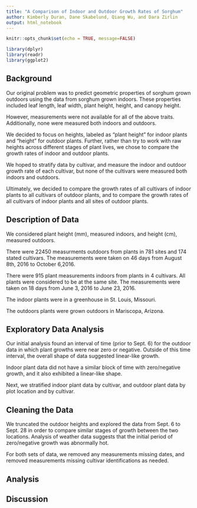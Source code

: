 ```yaml
---
title: "A Comparison of Indoor and Outdoor Growth Rates of Sorghum"
author: Kimberly Duran, Dane Skabelund, Qiang Wu, and Dara Zirlin
output: html_notebook
---
```


```r
knitr::opts_chunk$set(echo = TRUE, message=FALSE)

library(dplyr)
library(readr)
library(ggplot2)
```


## Background
Our original problem was to predict geometric properties of sorghum grown outdoors using the data from sorghum grown indoors. These properties included leaf length, leaf width, plant height, height, and canopy height.  

However, measurements were not available for all of the above traits. Additionally, none were measured both indoors and outdoors.

We decided to focus on heights, labeled as "plant height" for indoor plants and "height" for outdoor plants. Further, rather than try to work with raw heights across different stages of plant lives, we chose to compare the growth rates of indoor and outdoor plants.

We hoped to stratify data by cultivar, and measure the indoor and outdoor growth rate of each cultivar, but none of the cultivars were measured both indoors and outdoors. 

Ultimately, we decided to compare the growth rates of all cultivars of indoor plants to all cultivars of outdoor plants, and to compare the growth rates of all cultivars of indoor plants and all sites of outdoor plants.


## Description of Data
We considered plant height (mm), measured indoors, and height (cm), measured outdoors.


There were 22450 measurments outdoors from plants in 781 sites and 174 stated cultivars. The measurements were taken on 46 days from August 8th, 2016 to October 6,2016. 

There were 915 plant measurements indoors from plants in 4 cultivars. All plants were considered to be at the same site. The measurements were taken on 18 days from June 3, 2016 to June 23, 2016. 


The indoor plants were in a greenhouse in St. Louis, Missouri. 

The outdoors plants were grown outdoors in Mariscopa, Arizona. 


## Exploratory Data Analysis
Our initial analysis found an interval of time (prior to Sept. 6) for the outdoor data in which plant growths were near zero or negative. Outside of this time interval, the overall shape of data suggested linear-like growth.

Indoor plant data did not have a similar block of time with zero/negative growth, and it also exhibited a linear-like shape.

Next, we stratified indoor plant data by cultivar, and outdoor plant data by plot location and by cultivar.


## Cleaning the Data
We truncated the outdoor heights and explored the data from Sept. 6 to Sept. 28 in order to compare similar stages of growth between the two locations. Analysis of weather data suggests that the initial period of zero/negative growth was abnormally hot.

For both sets of data, we removed any measurements missing dates, and removed measurements missing cultivar identifications as needed.


## Analysis



## Discussion



